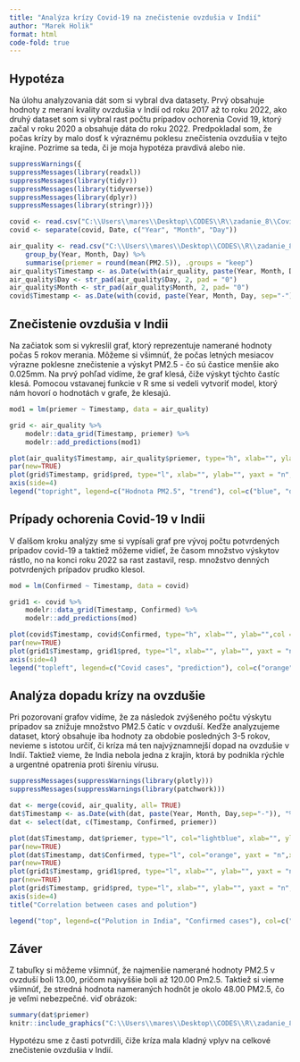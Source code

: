 ```yaml
---
title: "Analýza krízy Covid-19 na znečistenie ovzdušia v Indií"
author: "Marek Holik"
format: html
code-fold: true
---
```


## Hypotéza

Na úlohu analyzovania dát som si vybral dva datasety. Prvý obsahuje hodnoty z meraní kvality ovzdušia v Indií od roku 2017 až to roku 2022, ako druhý dataset som si vybral rast počtu prípadov ochorenia Covid 19, ktorý začal v roku 2020 a obsahuje dáta do roku 2022. Predpokladal som, že počas krízy by malo dosť k výraznému poklesu znečistenia ovzdušia v tejto krajine. Pozrime sa teda, či je moja hypotéza pravdivá alebo nie.

```r
suppressWarnings({
suppressMessages(library(readxl))
suppressMessages(library(tidyr))
suppressMessages(library(tidyverse))
suppressMessages(library(dplyr))
suppressMessages(library(stringr))})

covid <- read.csv("C:\\Users\\mares\\Desktop\\CODES\\R\\zadanie_8\\Covid 19 Confirmed Cases-Kerala.csv")
covid <- separate(covid, Date, c("Year", "Month", "Day"))

air_quality <- read.csv("C:\\Users\\mares\\Desktop\\CODES\\R\\zadanie_8\\air-quality-india.csv") %>% 
    group_by(Year, Month, Day) %>%
    summarise(priemer = round(mean(PM2.5)), .groups = "keep")
air_quality$Timestamp <- as.Date(with(air_quality, paste(Year, Month, Day,sep="-")), "%Y-%m-%d")
air_quality$Day <- str_pad(air_quality$Day, 2, pad = "0")
air_quality$Month <- str_pad(air_quality$Month, 2, pad= "0")
covid$Timestamp <- as.Date(with(covid, paste(Year, Month, Day, sep="-")), "%Y-%m-%d")

```

## Znečistenie ovzdušia v Indii

Na začiatok som si vykreslil graf, ktorý reprezentuje namerané hodnoty počas 5 rokov merania. Môžeme si všimnúť, že počas letných mesiacov výrazne poklesne znečistenie a výskyt PM2.5 - čo sú častice menšie ako 0.025mm. Na prvý pohľad vidíme, že graf klesá, čiže výskyt týchto častíc klesá. Pomocou vstavanej funkcie v R sme si vedeli vytvoriť model, ktorý nám hovorí o hodnotách v grafe, že klesajú.

```r
mod1 = lm(priemer ~ Timestamp, data = air_quality)

grid <- air_quality %>%
    modelr::data_grid(Timestamp, priemer) %>%
    modelr::add_predictions(mod1)

plot(air_quality$Timestamp, air_quality$priemer, type="h", xlab="", ylab="",col = "blue")
par(new=TRUE)
plot(grid$Timestamp, grid$pred, type="l", xlab="", ylab="", yaxt = "n", col = "darkgreen")
axis(side=4)
legend("topright", legend=c("Hodnota PM2.5", "trend"), col=c("blue", "darkgreen"), lty=1)
```

## Prípady ochorenia Covid-19 v Indii

V ďalšom kroku analýzy sme si vypísali graf pre vývoj počtu potvrdených prípadov covid-19 a taktiež môžeme vidieť, že časom množstvo výskytov rástlo, no na konci roku 2022 sa rast zastavil, resp. množstvo denných potvrdených prípadov prudko klesol.

```r
mod = lm(Confirmed ~ Timestamp, data = covid)

grid1 <- covid %>%
    modelr::data_grid(Timestamp, Confirmed) %>%
    modelr::add_predictions(mod)

plot(covid$Timestamp, covid$Confirmed, type="h", xlab="", ylab="",col = "orange")
par(new=TRUE)
plot(grid1$Timestamp, grid1$pred, type="l", xlab="", ylab="", yaxt = "n", col = "blue")
axis(side=4)
legend("topleft", legend=c("Covid cases", "prediction"), col=c("orange","blue"), lty=1)
```

## Analýza dopadu krízy na ovzdušie

Pri pozorovaní grafov vidíme, že za následok zvýšeného počtu výskytu prípadov sa znižuje množstvo PM2.5 čatíc v ovzduší. Keďže analyzujeme dataset, ktorý obsahuje iba hodnoty za obdobie posledných 3-5 rokov, nevieme s istotou určiť, či kríza má ten najvýznamnejší dopad na ovzdušie v Indií. Taktiež vieme, že India nebola jedna z krajín, ktorá by podnikla rýchle a urgentné opatrenia proti šíreniu vírusu.

```r
suppressMessages(suppressWarnings(library(plotly)))
suppressMessages(suppressWarnings(library(patchwork)))

dat <- merge(covid, air_quality, all= TRUE) 
dat$Timestamp <- as.Date(with(dat, paste(Year, Month, Day,sep="-")), "%Y-%m-%d")
dat <- select(dat, c(Timestamp, Confirmed, priemer))

plot(dat$Timestamp, dat$priemer, type="l", col="lightblue", xlab="", ylab="", lwd=2)
par(new=TRUE)
plot(dat$Timestamp, dat$Confirmed, type="l", col="orange", yaxt = "n",xlab="Timestamp", ylab="Cases", lwd=2)
par(new=TRUE)
plot(grid1$Timestamp, grid1$pred, type="l", xlab="", ylab="", yaxt = "n",xaxt = "n", col = "blue")
par(new=TRUE)
plot(grid$Timestamp, grid$pred, type="l", xlab="", ylab="", yaxt = "n", col = "darkgreen")
axis(side=4)
title("Correlation between cases and polution")

legend("top", legend=c("Polution in India", "Confirmed cases"), col=c("lightblue", "orange"), lty=1)
```

## Záver 
Z tabuľky si môžeme všimnúť, že najmenšie namerané hodnoty PM2.5 v ovzduší boli 13.00, pričom najvyššie boli až 120.00 Pm2.5. Taktiež si vieme všimnúť, že stredná hodnota nameraných hodnôt je okolo 48.00 PM2.5, čo je veľmi nebezpečné. viď obrázok:

```r
summary(dat$priemer)
knitr::include_graphics("C:\\Users\\mares\\Desktop\\CODES\\R\\zadanie_8\\PM.png")

```

Hypotézu sme z časti potvrdili, čiže kríza mala kladný vplyv na celkové znečistenie ovzdušia v Indií. 